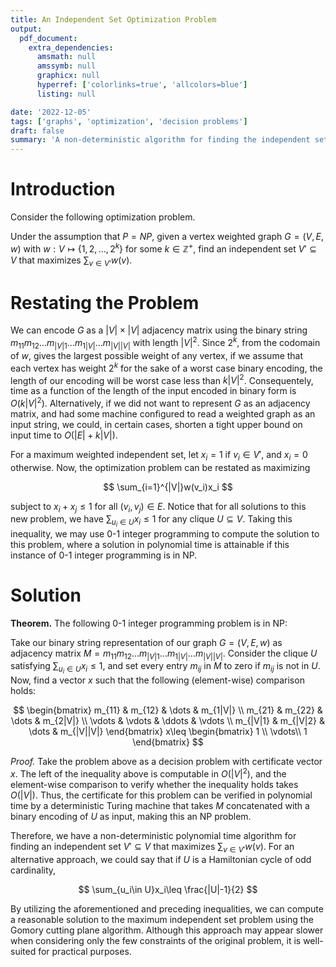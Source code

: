 ```yaml
---
title: An Independent Set Optimization Problem
output:
  pdf_document:
    extra_dependencies:
      amsmath: null
      amssymb: null
      graphicx: null
      hyperref: ['colorlinks=true', 'allcolors=blue']
      listing: null

date: '2022-12-05'
tags: ['graphs', 'optimization', 'decision problems']
draft: false
summary: 'A non-deterministic algorithm for finding the independent set of largest weight in a graph with weighted verticies.'
---
```


# Introduction

Consider the following optimization problem.

Under the assumption that $P=NP$, given a vertex weighted graph $G=(V,E,w)$ with $w:V\mapsto \{1, 2, ... ,2^k\}$ for some $k\in \mathbb{Z^+}$, find an independent set $V'\subseteq V$ that maximizes $\sum_{v\in V'}w(v)$.

# Restating the Problem

We can encode $G$ as a $|V|\times|V|$ adjacency matrix using the binary string $m_{11}m_{12}...m_{|V|1}...m_{1|V|}...m_{|V||V|}$ with length $|V|^2$. Since $2^k$, from the codomain of $w$, gives the largest possible weight of any vertex, if we assume that each vertex has weight $2^k$ for the sake of a worst case binary encoding, the length of our encoding will be worst case less than $k|V|^2$. Consequentely, time as a function of the length of the input encoded in binary form is $O(k|V|^2)$. Alternatively, if we did not want to represent $G$ as an adjacency matrix, and had some machine configured to read a weighted graph as an input string, we could, in certain cases, shorten a tight upper bound on input time to $O(|E|+k|V|)$.

For a maximum weighted independent set, let $x_i=1$ if $v_i\in V'$, and $x_i=0$ otherwise. Now, the optimization problem can be restated as maximizing

$$
\sum_{i=1}^{|V|}w(v_i)x_i
$$

subject to $x_i+x_j\leq 1$ for all $(v_i,v_j)\in E$. Notice that for all solutions to this new problem, we have $\sum_{u_i\in U}x_i\leq 1$ for any clique $U\subseteq V$. Taking this inequality, we may use 0-1 integer programming to compute the solution to this problem, where a solution in polynomial time is attainable if this instance of 0-1 integer programming is in NP.

# Solution

**Theorem.** The following 0-1 integer programming problem is in NP:

Take our binary string representation of our graph $G=(V,E,w)$ as adjacency matrix
$M=m_{11}m_{12}...m_{|V|1}...m_{1|V|}...m_{|V||V|}$. Consider the clique $U$ satisfying $\sum_{u_i\in U}x_i\leq 1$, and set every entry $m_{ij}$ in $M$ to zero if $m_{ij}$ is not in $U$. Now, find a vector $x$ such that the following (element-wise) comparison holds:

$$
\begin{bmatrix}
m_{11} & m_{12} & \dots & m_{1|V|} \\
m_{21} & m_{22} & \dots & m_{2|V|} \\
\vdots & \vdots & \ddots & \vdots \\
m_{|V|1} & m_{|V|2} & \dots & m_{|V||V|}
\end{bmatrix}
x\leq \begin{bmatrix}
1 \\ \vdots\\ 1
\end{bmatrix}
$$

_Proof._ Take the problem above as a decision problem with certificate vector $x$. The left of the inequality above is computable in $O(|V|^2)$, and the element-wise comparison to verify whether the inequality holds takes $O(|V|)$. Thus, the certificate for this problem can be verified in polynomial time by a deterministic Turing machine that takes $M$ concatenated with a binary encoding of $U$ as input, making this an NP problem.

Therefore, we have a non-deterministic polynomial time algorithm for finding an independent set $V'\subseteq V$ that maximizes $\sum_{v\in V'}w(v)$. For an alternative approach, we could say that if $U$ is a Hamiltonian cycle of odd cardinality,

$$
\sum_{u_i\in U}x_i\leq \frac{|U|-1}{2}
$$

By utilizing the aforementioned and preceding inequalities, we can compute a reasonable solution to the maximum independent set problem using the Gomory cutting plane algorithm. Although this approach may appear slower when considering only the few constraints of the original problem, it is well-suited for practical purposes.
